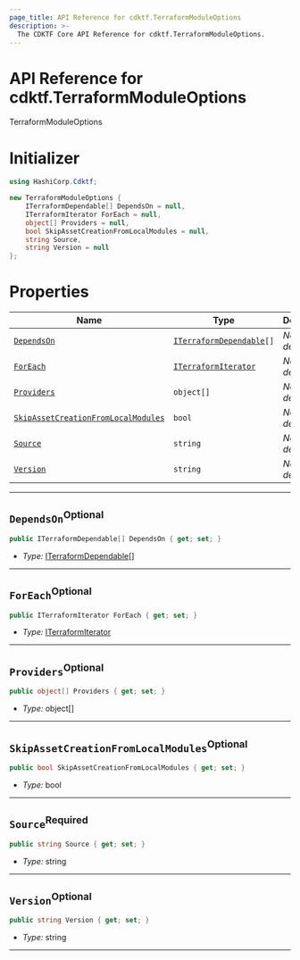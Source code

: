 ```yaml
---
page_title: API Reference for cdktf.TerraformModuleOptions
description: >-
  The CDKTF Core API Reference for cdktf.TerraformModuleOptions.
---
```


<!-- This file is generated through yarn generate-docs -->

# API Reference for cdktf.TerraformModuleOptions

   TerraformModuleOptions <a name="TerraformModuleOptions" id="cdktf.TerraformModuleOptions"></a>
  
  # Initializer <a name="Initializer" id="cdktf.TerraformModuleOptions.Initializer"></a>
  
  ```csharp
  using HashiCorp.Cdktf;
  
  new TerraformModuleOptions {
      ITerraformDependable[] DependsOn = null,
      ITerraformIterator ForEach = null,
      object[] Providers = null,
      bool SkipAssetCreationFromLocalModules = null,
      string Source,
      string Version = null
  };
  ```
  
  # Properties <a name="Properties" id="Properties"></a>
  
  | **Name** | **Type** | **Description** |
  | --- | --- | --- |
  | <code><a href="#cdktf.TerraformModuleOptions.property.dependsOn">DependsOn</a></code> | <code><a href="#cdktf.ITerraformDependable">ITerraformDependable</a>[]</code> | *No description.* |
  | <code><a href="#cdktf.TerraformModuleOptions.property.forEach">ForEach</a></code> | <code><a href="#cdktf.ITerraformIterator">ITerraformIterator</a></code> | *No description.* |
  | <code><a href="#cdktf.TerraformModuleOptions.property.providers">Providers</a></code> | <code>object[]</code> | *No description.* |
  | <code><a href="#cdktf.TerraformModuleOptions.property.skipAssetCreationFromLocalModules">SkipAssetCreationFromLocalModules</a></code> | <code>bool</code> | *No description.* |
  | <code><a href="#cdktf.TerraformModuleOptions.property.source">Source</a></code> | <code>string</code> | *No description.* |
  | <code><a href="#cdktf.TerraformModuleOptions.property.version">Version</a></code> | <code>string</code> | *No description.* |
  
  ---
  
  ## `DependsOn`<sup>Optional</sup> <a name="DependsOn" id="cdktf.TerraformModuleOptions.property.dependsOn"></a>
  
  ```csharp
  public ITerraformDependable[] DependsOn { get; set; }
  ```
  
  - *Type:* <a href="#cdktf.ITerraformDependable">ITerraformDependable</a>[]
  
  ---
  
  ## `ForEach`<sup>Optional</sup> <a name="ForEach" id="cdktf.TerraformModuleOptions.property.forEach"></a>
  
  ```csharp
  public ITerraformIterator ForEach { get; set; }
  ```
  
  - *Type:* <a href="#cdktf.ITerraformIterator">ITerraformIterator</a>
  
  ---
  
  ## `Providers`<sup>Optional</sup> <a name="Providers" id="cdktf.TerraformModuleOptions.property.providers"></a>
  
  ```csharp
  public object[] Providers { get; set; }
  ```
  
  - *Type:* object[]
  
  ---
  
  ## `SkipAssetCreationFromLocalModules`<sup>Optional</sup> <a name="SkipAssetCreationFromLocalModules" id="cdktf.TerraformModuleOptions.property.skipAssetCreationFromLocalModules"></a>
  
  ```csharp
  public bool SkipAssetCreationFromLocalModules { get; set; }
  ```
  
  - *Type:* bool
  
  ---
  
  ## `Source`<sup>Required</sup> <a name="Source" id="cdktf.TerraformModuleOptions.property.source"></a>
  
  ```csharp
  public string Source { get; set; }
  ```
  
  - *Type:* string
  
  ---
  
  ## `Version`<sup>Optional</sup> <a name="Version" id="cdktf.TerraformModuleOptions.property.version"></a>
  
  ```csharp
  public string Version { get; set; }
  ```
  
  - *Type:* string
  
  ---
  
